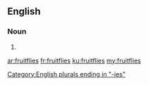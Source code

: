 ==English==

===Noun===
{{head|en|plural}}

# {{plural of|fruitfly|lang=en|nocat=1}}

[[Category:English plurals ending in "-ies"]]

[[ar:fruitflies]]
[[fr:fruitflies]]
[[ku:fruitflies]]
[[my:fruitflies]]